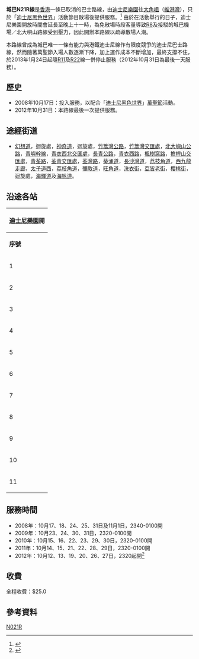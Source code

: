 {{Infobox Bus Route
| image = [[File:N21R.JPG|280 px]]
| number = N21R
| operator = [[城巴|城巴]] 
| garage = 未知
| length = 25.3公里
| time = 40分鐘
| start = [[香港迪士尼樂園|迪士尼樂園]]
| via = [[青衣西路|青衣西路]]、[[美孚_(香港)|美孚]]、[[西九龍走廊|西九龍走廊]]、[[旺角|旺角]]
| end = [[大角咀（維港灣）公共運輸交匯處|大角咀（維港灣）]]
| level = 2340-0100
| level1 = 單向服務
| frequency = 
| Other_route = 
| vehicle = 丹尼士三叉戟（22XX）
| Fare = $25.0（全線空調）
| Section_Fare1 = 不設分段收費
| Section_Fare2 = 單向服務
| bgcolor=yellow
| fontcolor=blue
}}

'''城巴N21R線'''是[[香港|香港]]一條已取消的巴士路線，由[[香港迪士尼樂園|迪士尼樂園]]往[[大角咀|大角咀]]（[[維港灣|維港灣]]），只於「[[迪士尼黑色世界|迪士尼黑色世界]]」活動節目散場後提供服務。<ref>{{Cite web |url=http://www.681busterminal.com/n21r.html |title=N21R線－681巴士總站 |accessdate=2008-10-27 |archive-date=2008-10-31 |archive-url=https://web.archive.org/web/20081031161741/http://www.681busterminal.com/n21r.html |dead-url=no }}</ref> 由於在活動舉行的日子，迪士尼樂園開放時間會延長至晚上十一時，為免散場時段客量導致[[迪士尼樂園巴士R8線|R8]]及接駁的城巴機場／北大嶼山路線受到壓力，因此開辦本路線以疏導散場人潮。

本路線曾成為城巴唯一一條有能力與港鐵迪士尼線作有限度競爭的迪士尼巴士路線，然而隨著萬聖節入場人數逐漸下降，加上運作成本不斷增加，最終支撐不住，於2013年1月24日起隨[[迪士尼樂園巴士R11線|R11]]及[[迪士尼樂園巴士R22線|R22]]線一併停止服務（2012年10月31日為最後一天服務）。

==歷史==
*2008年10月17日：投入服務，以配合「[[迪士尼黑色世界|迪士尼黑色世界]]」[[萬聖節|萬聖節]]活動。
*2012年10月31日：本路線最後一次提供服務。

==途經街道==
*[[幻想道|幻想道]]，迴旋處，[[神奇道|神奇道]]，迴旋處，[[竹篙灣公路|竹篙灣公路]]，[[竹篙灣交匯處|竹篙灣交匯處]]，[[北大嶼山公路|北大嶼山公路]]，[[青嶼幹線|青嶼幹線]]，[[青衣西北交匯處|青衣西北交匯處]]，[[長青公路|長青公路]]，[[青衣西路|青衣西路]]，[[楓樹窩路|楓樹窩路]]，[[擔桿山交匯處|擔桿山交匯處]]，[[青荃路|青荃路]]，[[荃青交匯處|荃青交匯處]]，[[荃灣路|荃灣路]]，[[葵涌道|葵涌道]]，[[長沙灣道|長沙灣道]]，[[荔枝角道|荔枝角道]]，[[西九龍走廊|西九龍走廊]]，[[太子道西|太子道西]]，[[荔枝角道|荔枝角道]]，[[彌敦道|彌敦道]]，[[旺角道|旺角道]]，[[洗衣街|洗衣街]]，[[亞皆老街|亞皆老街]]，[[櫻桃街|櫻桃街]]，迴旋處，[[海輝道|海輝道]]及[[海帆道|海帆道]]。

==沿途各站== 
{|class="wikitable" style="text-align: center"
!colspan=3|[[香港迪士尼樂園|迪士尼樂園]]開
|-
!'''序號'''!!'''車站名稱'''!!'''位置'''
|-
|1||[[香港迪士尼樂園|迪士尼樂園]]||[[迪士尼公共運輸交匯處|迪士尼公共運輸交匯處]]
{{Routemapbreak|colspan=5|[[竹篙灣公路|竹篙灣公路]]、{{SR|8}} [[北大嶼山公路|北大嶼山公路]]}}
|-
|2||[[青嶼幹線繳費廣場|青嶼幹線繳費廣場]]||[[北大嶼山公路|北大嶼山公路]]
{{Routemapbreak|colspan=5|{{SR|8}} [[汲水門大橋|汲水門大橋]]、[[青馬大橋|青馬大橋]]}}
|-
|3||[[青華苑|青華苑]]||rowspan=2|[[青衣西路|青衣西路]]
|-
|4||[[長亨邨|長亨邨]]
{{Routemapbreak|colspan=5|[[青荃橋|青荃橋]]；{{SR|5}} [[荃灣路|荃灣路]]、[[葵涌道|葵涌道]]（含[[荔枝角大橋|荔枝角大橋]]）}}
|-
|5||[[美孚站|美孚站]]||[[長沙灣道|長沙灣道]]
{{Routemapbreak|colspan=5|{{SR|5}} [[荔枝角道|荔枝角道]]、[[西九龍走廊|西九龍走廊]]}}
|-
|6||[[旺角維景酒店|旺角維景酒店]]||[[荔枝角道|荔枝角道]]
|-
|7||[[通菜街|通菜街]]||rowspan=2|[[亞皆老街|亞皆老街]]
|-
|8||[[旺角街市|旺角街市]]
|-
|9||[[銘基書院|銘基書院]]||[[櫻桃街|櫻桃街]]
|-
|10||[[浪澄灣|浪澄灣]]||[[海輝道|海輝道]]
|-
|11||[[維港灣|維港灣]]||[[大角咀（維港灣）公共運輸交匯處|大角咀（維港灣）公共運輸交匯處]]
|}

==服務時間==
*2008年：10月17、18、24、25、31日及11月1日，2340-0100開
*2009年：10月23、24、30、31日，2320-0100開
*2010年：10月15、16、22、23、29、30日，2320-0100開
*2011年：10月14、15、21、22、28、29日，2320-0100開
*2012年：10月12、13、19、20、26、27日，2320起開<ref>{{Cite web |url=http://www.nwstbus.com.hk/tc/uploadedPressRelease/5557_20120927chi.pdf |title=城巴Media Information |accessdate=2012-10-20 |archive-date=2014-06-20 |archive-url=https://web.archive.org/web/20140620180235/http://www.nwstbus.com.hk/tc/uploadedPressRelease/5557_20120927chi.pdf |dead-url=no }}</ref>

==收費==
全程收費：$25.0
{{fare-remarks|CTB2|fcs=Y}}

==參考資料==
<references />
[[Category:已取消城巴路線|N021R]]